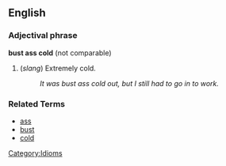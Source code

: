 ==English==

===Adjectival phrase===
'''bust ass cold''' (not comparable)

# (''slang'') Extremely cold.
#: ''It was bust ass cold out, but I still had to go in to work.''

===Related Terms===
*[[ass]]
*[[bust]]
*[[cold]]

[[Category:Idioms]]